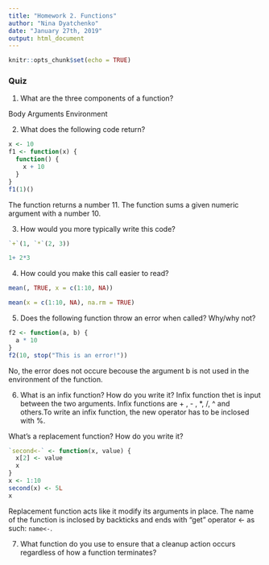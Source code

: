 ```yaml
---
title: "Homework 2. Functions"
author: "Nina Dyatchenko"
date: "January 27th, 2019"
output: html_document
---
```


```r
knitr::opts_chunk$set(echo = TRUE)
```
### Quiz

1) What are the three components of a function?

Body
Arguments
Environment

2) What does the following code return?
```r
x <- 10
f1 <- function(x) {
  function() {
    x + 10
  }
}
f1(1)()
```
The function returns a number 11. The function sums a given numeric argument with a number 10.

3) How would you more typically write this code?
```r
`+`(1, `*`(2, 3))

1+ 2*3
```

4) How could you make this call easier to read?
```r
mean(, TRUE, x = c(1:10, NA))

mean(x = c(1:10, NA), na.rm = TRUE)
```

5) Does the following function throw an error when called? Why/why not?
```r
f2 <- function(a, b) {
  a * 10
}
f2(10, stop("This is an error!"))
```
No, the error does not occure becouse the argument b is not used in the environment of the function.

6) What is an infix function? How do you write it? 
Infix function thet is input between the two arguments. Infix functions are + , - , *, /, ^ and others.To write an infix function, the new operator has to be inclosed with %.

What’s a replacement function? How do you write it?
```r
`second<-` <- function(x, value) {
  x[2] <- value
  x
}
x <- 1:10
second(x) <- 5L
x

```
Replacement function acts like it modify its arguments in place. The name of the function is inclosed by  backticks and ends with "get" operator <- as such: `name<-`. 

7) What function do you use to ensure that a cleanup action occurs regardless of how a function terminates?